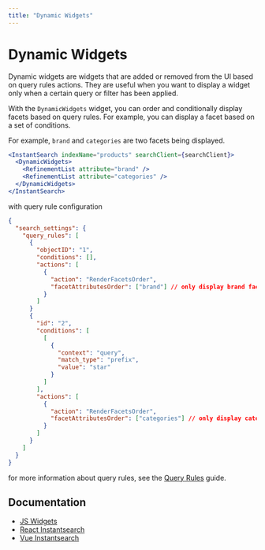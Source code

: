 ```yaml
---
title: "Dynamic Widgets"
---
```


# Dynamic Widgets

Dynamic widgets are widgets that are added or removed from the UI based on query rules actions. They are useful when you want to display a widget only when a certain query or filter has been applied.

With the `DynamicWidgets` widget, you can order and conditionally display facets based on query rules. For example, you can display a facet based on a set of conditions.

For example, `brand` and `categories` are two facets being displayed. 

```jsx
<InstantSearch indexName="products" searchClient={searchClient}>
  <DynamicWidgets>
    <RefinementList attribute="brand" />
    <RefinementList attribute="categories" />
  </DynamicWidgets>
</InstantSearch>
```

with query rule configuration

```json
{
  "search_settings": {
    "query_rules": [
      {
        "objectID": "1",
        "conditions": [],
        "actions": [
          {
            "action": "RenderFacetsOrder",
            "facetAttributesOrder": ["brand"] // only display brand facet by default
          }
        ]
      }
      {
        "id": "2",
        "conditions": [
          [
            {
              "context": "query",
              "match_type": "prefix",
              "value": "star"
            }
          ]
        ],
        "actions": [
          {
            "action": "RenderFacetsOrder",
            "facetAttributesOrder": ["categories"] // only display categories facet when query starts with "star"
          }
        ]
      }
    ]
  }
}

```

for more information about query rules, see the [Query Rules](/docs//query-rules) guide.

## Documentation

- [JS Widgets](https://www.algolia.com/doc/api-reference/widgets/dynamic-facets/js/)
- [React Instantsearch](https://www.algolia.com/doc/api-reference/widgets/dynamic-facets/react/)
- [Vue Instantsearch](https://www.algolia.com/doc/api-reference/widgets/dynamic-facets/vue/)
